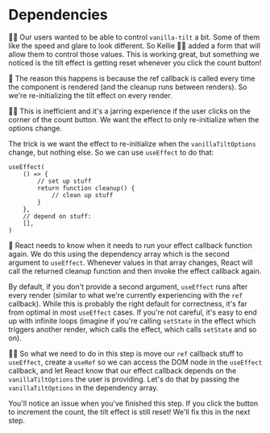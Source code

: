 # Dependencies

👨‍💼 Our users wanted to be able to control `vanilla-tilt` a bit. Some of them
like the speed and glare to look different. So Kellie 🧝‍♂️ added a form that will
allow them to control those values. This is working great, but something we
noticed is the tilt effect is getting reset whenever you click the count button!

🦉 The reason this happens is because the ref callback is called every time the
component is rendered (and the cleanup runs between renders). So we're
re-initializing the tilt effect on every render.

👨‍💼 This is inefficient and it's a jarring experience if the user clicks on the
corner of the count button. We want the effect to only re-initialize when the
options change.

The trick is we want the effect to re-initialize when the `vanillaTiltOptions`
change, but nothing else. So we can use `useEffect` to do that:

```tsx
useEffect(
	() => {
		// set up stuff
		return function cleanup() {
			// clean up stuff
		}
	},
	// depend on stuff:
	[],
)
```

🦉 React needs to know when it needs to run your effect callback function again.
We do this using the dependency array which is the second argument to
`useEffect`. Whenever values in that array changes, React will call the returned
cleanup function and then invoke the effect callback again.

By default, if you don't provide a second argument, `useEffect` runs after every
render (similar to what we're currently experiencing with the `ref` callback).
While this is probably the right default for correctness, it's far from optimal
in most `useEffect` cases. If you're not careful, it's easy to end up with
infinite loops (imagine if you're calling `setState` in the effect which
triggers another render, which calls the effect, which calls `setState` and so
on).

👨‍💼 So what we need to do in this step is move our `ref` callback stuff to
`useEffect`, create a `useRef` so we can access the DOM node in the `useEffect`
callback, and let React know that our effect callback depends on the
`vanillaTiltOptions` the user is providing. Let's do that by passing the
`vanillaTiltOptions` in the dependency array.

<callout-warning class="aside">
	You'll notice an issue when you've finished this step. If you click the button
	to increment the count, the tilt effect is still reset! We'll fix this in the
	next step.
</callout-warning>
